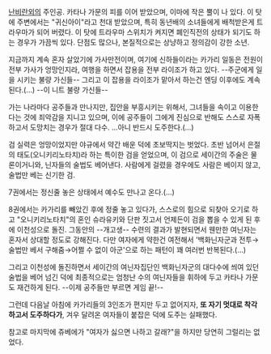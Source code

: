 [[난비란외]]의 주인공. 카타나 가문의 피를 이어 받았으며, 이마에 작은 뿔이 나 있다. 이 탓에 주변에서는 "귀신아이"라고 천대 받았으며, 특히 동년배의 소녀들에게 배척받은게 트라우마가 되어 버렸다. 이 탓에 트라우마 스위치가 켜지면 폐인직전의 상태가 되기도 하는 경우가 가끔씩 있다. 단점도 많으나, 본질적으로는 상냥하고 정의감이 강한 소년.
 
지금까지 계속 혼자 살았기에 가사만전이며, 여기에 신하들이라는 카가리 일동은 전원이 전부 가사가 엉망인지라, 여행을 하면서 잡용을 전부 라이조가 하고 있다. --주군에게 일을 시키는 불량 가신들-- 그리고 이 잡용을 라이조가 맡아서 하는건 엔딩 이후에도 계속 된다.(…) --이 니트 불량 가신들--
 
가는 나라마다 공주들과 만나지만, 집안을 부흥시키는 위해서, 그녀들을 속이고 이용한다는 것에 죄악감을 지니고 있으며, 이에 공주들이 그에게 진심으로 반해도 스스로 자폭하고서 도망치는 경우가 절대 다수. …아니 반드시 도주한다.(…)
 
검 실력은 엉망이었지만 야규에서 약간 배운 덕에 초보딱지는 벗었다. 초반 넘어서 은절의 태도(오니키리노타치)라 하는 특이한 검을 얻었으며, 이 검으로 세이간의 주술은 물론이거니와, 닌자들의 술법도 베어낸다. 사람에게 걸렸을 경우에도 사람은 베이지 않고, 술법만 베는 신기한 검.
 
7권에서는 정신줄 놓은 상태에서 예수도 만나고 온다.(…)
 
8권에서는 카가리를 빼았긴 후에 정줄 놓고 있다가, 스스로의 힘으로 되찾아 오기로 하고 "오니키리노타치"의 혼인 슈라유키와 단판 짓고서 언제든이 검을 뽑을 수 있게 된 후에 이천성으로 돌진. 그동안의 --개고생-- 수련의 결과가 발현되면서 웬만한 여닌자는 혼자서 상대할 정도로 강해진다. 다만 여자에게 약한건 여전해서 '백화닌자군과 전투→술법만 베서 구해줌→어쩔 수 없이 아군'으로 하는 패턴이 꽤 여러번 반복된다.(…)
 
그리고 이천성에 돌진하면서 세이간의 여닌자집단인 백화닌자군의 대다수에 씌여 있던 술법을 베어 넘긴 덕에 최종적으로는 엄청난 수의 여닌자들을 휘하에 두고 카타나 가문도 재건하게 된다. --이제 공주들만 부르면 게임 끝!--
 
그런데 다음날 아침에 카가리들의 3인조가 편지만 두고 없어지자, '''또 자기 멋대로 착각하고서 도주하다가''', 겨우 달려온 여자들이 붙잡은 덕에 도주는 실패했다.
 
참고로 마지막에 쥬베에가 "여자가 싫으면 나하고 갈래?"을 하지만 당연히 그럴리는 없었다.
